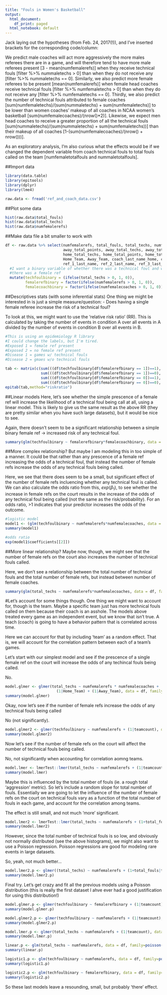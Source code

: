 ```yaml
---
title: "Fouls in Women's Basketball"
output:
  html_document:
    df_print: paged
  html_notebook: default
---
```


Jack laying out the hypotheses (from Feb. 24, 2017(!)), and I've inserted brackets for the corresponding code/column:

We predict male coaches will act more aggressively the more males referees there are in a game, and will therefore tend to have more male referees present [3 - mean(numfemalerefs)] when they receive technical fouls [filter %>% nummaletechs > 0] than when they do not receive any [filter %>% nummaletechs == 0]. Similarly, we also predict more female referees to be present [mean(numfemalerefs)] when female head coaches receive technical fouls [filter %>% numfemaletechs > 0] than when they do not receive any [filter %>% numfemaletechs == 0]. Thirdly, we also predict the number of technical fouls attributed to female coaches [sum(numfemaletechs)/(sum(nummaletechs) + sum(numfemaletechs)] to be lower than women coaches' makeup of all coaches in NCAA women's basketball [sum(numfemalecoaches)/(nrow()*2)]. Likewise, we expect men head coaches to receive a greater proportion of all the technical fouls [sum(nummaletechs)/(sum(nummaletechs) + sum(numfemaletechs))] than their makeup of all coaches [1-(sum(numfemalecoaches)/(nrow() + nrow()))].

As an exploratory analysis, I'm also curious what the effects would be if we changed the dependent variable from coach technical fouls to total fouls called on the team [numfemaletotalfouls and nummaletotalfouls].

##Import data
```r
library(data.table)
library(epitools)
library(dplyr)
library(lme4)

raw.data <- fread('ref_and_coach_data.csv')
```

##Plot some data
```r
hist(raw.data$total_fouls)
hist(raw.data$total_techs)
hist(raw.data$numfemalerefs)
```

##Make data file a bit smaller to work with
```r
df <- raw.data %>% select(numfemalerefs, total_fouls, total_techs, numfemalecoaches, 
                          away_total_points, away_total_techs, away_total_fouls,
                          home_total_techs, home_total_points, home_total_fouls,
                          Home_Team, Away_Team, coach_last_name_home, coach_last_name_away,
                          ref_1_last_name, ref_2_last_name, ref_3_last_name) %>%
  #I want a binary variable of whether there was a technical foul and whether
  #there was a female ref
  mutate(techfoulbinary = (ifelse(total_techs > 0, 1, 0)), 
         femalerefbinary = factor(ifelse(numfemalerefs > 0, 1, 0)),
         femalecoachbinary = factor(ifelse(numfemalecoaches > 0, 1, 0)))

```

##Descriptives stats (with some inferential stats)
One thing we might be interested in is just a simple measure/question:
  - Does having a single female referee increase the risk of a technical foul?
  
To look at this, we might want to use the 'relative risk ratio' (RR). This is 
calculated by taking the number of events in condition A over all events in A 
divided by the number of events in condition B over all events in B.

```r
#This is using an epidemiology R library
#I could change the labels, but I'm tired.
#Exposed 1 = female ref present
#Exposed 2 = no female ref present
#Disease 1 = games w/ technical fouls
#Disease 2 = gmaes w/o technical fouls

tab <- matrix(c(sum(((df$techfoulbinary[df$femalerefbinary == 1])==1), na.rm = TRUE),
                sum(((df$techfoulbinary[df$femalerefbinary == 1])==0), na.rm = TRUE),
                sum(((df$techfoulbinary[df$femalerefbinary == 0])==1), na.rm = TRUE),
                sum(((df$techfoulbinary[df$femalerefbinary == 0])==0), na.rm = TRUE)),byrow=TRUE,nrow=2)
epitab(tab,method="riskratio")

```

##Linear models
Here, let's see whether the simple prescence of a female ref will increase the likelihood of
a technical foul being call at all, using a linear model. This is likely to give us the same
result as the above RR (they are pretty similar when you have such large datasets), but it
would be nice to see.

Again, there doesn't seem to be a significant relationship between a simple binary
female ref -> increased risk of any technical foul.
```r
summary(glm(techfoulbinary ~ femalerefbinary*femalecoachbinary, data = df, family = binomial("logit")))
```

##More complex relationship?
But maybe I am modeling this in too simple of a manner. It could be that
rather than any prescence of a female ref increasing the odds of a technical
foul, that instead the number of female refs increase the odds of any technical
fouls being called.

Here, we see that there does seem to be a small, but significant effect of the
number of female refs incluencing whether any technical foul is called.
We can also calculate the odds ratio from this, $exp(\beta _{1})$, to see 
whether the increase in female refs on the court results in the increase
of the odds of any technical foul being called (not the same as the risk/probability).
For an odds ratio, >1 indicates that your predictor increases the odds of the outcome.
```r
#logistic model
model1 <- (glm(techfoulbinary ~ numfemalerefs*numfemalecoaches, data = df, family = binomial("logit")))
summary(model1)

#odds ratio
exp(model1$coefficients[[2]])
```

##More linear relationship?
Maybe now, though, we might see that the number of female refs on the court
also increases the number of technical fouls called. 

Here, we don't see a relationship between the total number of technical
fouls and the total number of female refs, but instead between number of
female coaches.
```r
summary(glm(total_techs ~ numfemalerefs*numfemalecoaches, data = df, family=poisson(link="log")))
```

#Let's account for some things though.
One thing we might want to account for, though is the team.
Maybe a specific team just has more technical fouls called on
them because their coach is an asshole. The models above treated 
every game as an independent event, but we know that isn't true.
A teach (coach) is going to have a behavior pattern that is
correlated across time. 

Here we can account for that by including 'team' as a random 
effect. That is, we will account for the correlation pattern
between each of a team's games.

Let's start with our simplest model and see if the prescence
of a single female ref on the court will increase the odds of
any techincal fouls being called.

No.
```r
model.glmer <- glmer(total_techs ~ numfemalerefs * numfemalecoaches + 
                       (1|Home_Team) + (1|Away_Team), data = df, family=poisson(link="log"))
summary(model.glmer)
```

Okay, now let's see if the number of female refs increase the odds of any technical
fouls being called

No (not significantly).
```r
model.glmer2 <- glmer(techfoulbinary ~ numfemalerefs + (1|teamcount), data = df, family = binomial("probit"))
summary(model.glmer2)
```

Now let's see if the number of female refs on the court will affect
the number of technical fouls being called.

No, not significantly when accounting for correlation aomng teams.
```r
model.lmer <- lmerTest::lmer(total_techs ~ numfemalerefs + (1|teamcount), data = df)
summary(model.lmer)
```

Maybe this is influenced by the total number of fouls (ie. a rough
total 'aggression' metric). So let's include a random slope for total
number of fouls. Essentially we are going to let the influence of the 
number of female refs on the court on technical fouls vary as a function
of the total number of fouls in each game, and account for the correlation
among teams.

The effect is still small, and not much 'more' significant.
```r
model.lmer2 <- lmerTest::lmer(total_techs ~ numfemalerefs + (1+total_fouls|teamcount), data = df)
summary(model.lmer2)
```

However, since the total number of technical fouls is so low,
and obviously not normally distributed (see the above histograms),
we might also want to use a Poisson regression. Poisson regressions
are good for modeling rare events in large datasets.

So, yeah, not much better...
```r
model.lmer2.p <- glmer((total_techs) ~ numfemalerefs + (1+total_fouls|teamcount), data = df, family=poisson(link="log"))
summary(model.lmer2.p)
```

Final try. Let's get crazy and fit all the previous models using
a Poisson distribution (this is really the first dataset I ahve ever 
had a good justification for using this distribution!)
```r
model.glmer.p <- glmer(techfoulbinary ~ femalerefbinary + (1|teamcount), data = df, family=poisson(link="log"))
summary(model.glmer.p)

model.glmer2.p <- glmer(techfoulbinary ~ numfemalerefs + (1|teamcount), data = df, family=poisson(link="log"))
summary(model.glmer2.p)

model.lmer.p <- glmer(total_techs ~ numfemalerefs + (1|teamcount), data = df, family=poisson(link="log"))
summary(model.lmer.p)

linear.p <- glm(total_techs ~ numfemalerefs, data = df, family=poisson(link="log"))
summary(linear.p)

logistic1.p <- glm(techfoulbinary ~ numfemalerefs, data = df, family=poisson(link="log"))
summary(logistic1.p)

logistic2.p <- glm(techfoulbinary ~ femalerefbinary, data = df, family=poisson(link="log"))
summary(logistic2.p)
```

So these last models leave a resounding, small, but probably 'there' effect.
